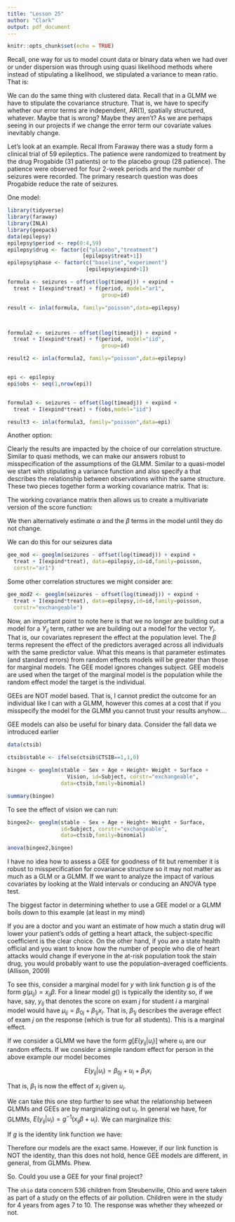 ```yaml
---
title: "Lesson 25"
author: "Clark"
output: pdf_document
---
```


```r
knitr::opts_chunk$set(echo = TRUE)
```

Recall, one way for us to model count data or binary data when we had over or under dispersion was through using quasi likelihood methods where instead of stipulating a likelihood, we stipulated a variance to mean ratio. That is:

\vspace{1.5in}

We can do the same thing with clustered data. Recall that in a GLMM we have to stipulate the covariance structure. That is, we have to specify whether our error terms are independent, AR(1), spatially structured, whatever. Maybe that is wrong? Maybe they aren't? As we are perhaps seeing in our projects if we change the error term our covariate values inevitably change.

Let's look at an example. Recal lfrom Faraway there was a study form a clinical trial of 59 epileptics. The patience were randomized to treatment by the drug Progabide (31 patients) or to the placebo group (28 patience). The patience were observed for four 2-week periods and the number of seizures were recorded. The primary research question was does Progabide reduce the rate of seizures.

One model:

```r
library(tidyverse)
library(faraway)
library(INLA)
library(geepack)
data(epilepsy)
epilepsy$period <- rep(0:4,59)
epilepsy$drug <- factor(c("placebo","treatment")
                        [epilepsy$treat+1])
epilepsy$phase <- factor(c("baseline","experiment")
                         [epilepsy$expind+1])

formula <- seizures ~ offset(log(timeadj)) + expind + 
  treat + I(expind*treat) + f(period, model="ar1",
                              group=id)

result <- inla(formula, family="poisson",data=epilepsy)




```


\vspace{2.in}



```r

formula2 <- seizures ~ offset(log(timeadj)) + expind + 
  treat + I(expind*treat) + f(period, model="iid",
                              group=id)

result2 <- inla(formula2, family="poisson",data=epilepsy)


epi <- epilepsy
epi$obs <- seq(1,nrow(epi))


formula3 <- seizures ~ offset(log(timeadj)) + expind + 
  treat + I(expind*treat) + f(obs,model="iid")

result3 <- inla(formula3, family="poisson",data=epi)
```

Another option:

\vspace{2.in}


Clearly the results are impacted by the choice of our correlation structure. Similar to quasi methods, we can  make our answers robust to misspecification of the assumptions of the GLMM. Similar to a quasi-model we start with stipulating a variance function and also specify a \textit{working correlation matrix} that describes the relationship between observations within the same structure. These two pieces together form a working covariance matrix. That is:


\vspace{2.in}

The working covariance matrix then allows us to create a multivariate version of the score function:

\vspace{1.in}

We then alternatively estimate $\alpha$ and the $\beta$ terms in the model until they do not change.  

We can do this for our seizures data

```r

gee_mod <- geeglm(seizures ~ offset(log(timeadj)) + expind + 
  treat + I(expind*treat), data=epilepsy,id=id,family=poisson,
  corstr="ar1")


```


Some other correlation structures we might consider are:

\vspace{1.in}


```r

gee_mod2 <- geeglm(seizures ~ offset(log(timeadj)) + expind + 
  treat + I(expind*treat), data=epilepsy,id=id,family=poisson,
  corstr="exchangeable")

```


Now, an important point to note here is that we no longer are building out a model for a $Y_{ij}$ term, rather we are building out a model for the vector $Y_i$. That is, our covariates represent the effect at the population level. The $\beta$ terms represent the effect of the predictors averaged across all individuals with the same predictor value. What this means is that parameter estimates (and standard errors) from random effects models will be greater than those for marginal models. The GEE model ignores changes \textbf{within} subject. GEE models are used when the target of the marginal model is the population while the random effect model the target is the individual.

GEEs are NOT model based. That is, I cannot predict the outcome for an individual like I can with a GLMM, however this comes at a cost that if you misspecify the model for the GLMM you cannot trust your results anyhow....

GEE models can also be useful for binary data. Consider the fall data we introduced earlier


```r
data(ctsib)

ctsib$stable <- ifelse(ctsib$CTSIB==1,1,0)

bingee <- geeglm(stable ~ Sex + Age + Height+ Weight + Surface + 
                   Vision, id=Subject, corstr="exchangeable",
                 data=ctsib,family=binomial)

summary(bingee)

```

To see the effect of vision we can run:

```r

bingee2<- geeglm(stable ~ Sex + Age + Height+ Weight + Surface, 
                 id=Subject, corstr="exchangeable",
                 data=ctsib,family=binomial)

anova(bingee2,bingee)

```

I have no idea how to assess a GEE for goodness of fit but remember it is robust to misspecification for covariance structure so it may not matter as much as a GLM or a GLMM. If we want to analyze the impact of various covariates by looking at the Wald intervals or conducing an ANOVA type test. 

The biggest factor in determining whether to use a GEE model or a GLMM boils down to this example (at least in my mind)


If you are a doctor and you want an estimate of how much a statin drug will lower your patient’s odds of getting a heart attack, the subject-specific coefficient is the clear choice. On the other hand, if you are a state health official and you want to know how the number of people who die of heart attacks would change if everyone in the at-risk population took the stain drug, you would probably want to use the population–averaged coefficients. (Allison, 2009)

To see this, consider a marginal model for $y$ with link function $g$ is of the form $g(\mu_{ij}) = x_{ij}\beta$. For a linear model $g()$ is typically the identity so, if we have, say, $y_{ij}$ that denotes the score on exam $j$ for student $i$ a marginal model would have $\mu_{ij} = \beta_{0j}+\beta_{1j}x_i$. That is, $\beta_{1j}$  describes the average effect of exam $j$ on the response (which is true for all students).  This is a marginal effect.

If we consider a GLMM we have the form $g[E(y_{ij}|u_i)]$ where $u_i$ are our random effects. If we consider a simple random effect for person in the above example our model becomes

$$E(y_{ij}|u_i) =\beta_{0j}+u_i+\beta_1 x_i$$

That is, $\beta_1$ is now the \textbf{conditional} effect of $x_i$ given $u_i$.

We can take this one step further to see what the relationship between GLMMs and GEEs are by marginalizing out $u_i$. In general we have, for GLMMs, $E(y_{ij}|u_i) = g^{-1}(x_{ij}\beta + u_i)$. We can marginalize this:

\vspace{1.5in}

If $g$ is the identity link function we have:

\vspace{1.5in}

Therefore our models are the exact same. However, if our link function is NOT the identity, than this does not hold, hence GEE models are different, in general, from GLMMs. Phew.


So.  Could you use a GEE for your final project?


The `ohio` data concern 536 children from Steubenville, Ohio and were taken as part of a study on the effects of air pollution. Children were in the study for 4 years from ages 7 to 10. The response was whether they wheezed or not.

\begin{enumerate}

  \item Construct a table that shows proportion of children who wheeze for 0,1,2,3, or 4 years broken down by maternal smoking status.
  \item Fit an appropriate GLMM to check for the impacts of age and maternal smoking effect.
  \item Fit a GEE with an AR(1) structure. What does an AR(1) structure mean in context of this problem?
  \item Fit a GEE with an exchangeable error structure. 
  \item Compare the parameter estimates from the GLMM to the two GEE models. Can you conclude that age and maternal smoking are significant?
 
\end{enumerate}

